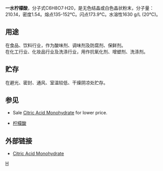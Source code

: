 {{expert|time=2014-06-23T11:19:41+00:00}}
'''一水柠檬酸'''，分子式C6H8O7·H20，是无色结晶或白色晶状粉末，分子量：210.14，密度1.54。熔点135-152℃。闪点173.9℃。水溶性1630 g/L (20℃)。 


==用途==
在食品、饮料行业，作为酸味剂、调味剂及防腐剂、保鲜剂。<br>
在化工行业、化妆品行业及洗涤行业，用作抗氧化剂、增塑剂、洗涤剂。

==贮存==
在避光、密封、通风、室温较低、干燥阴凉处贮存。

== 参见 ==
*{{en}}Sale [http://www.food-chem.com/products/Citric-Acid-Monohydrate Citric Acid Monohydrate] for lower price.
*[[柠檬酸|柠檬酸]]

==外部链接==
* [http://www.food-chem.com/products/Citric-Acid-Monohydrate Citric Acid Monohydrate]

[[Category:食品添加剂|H]]